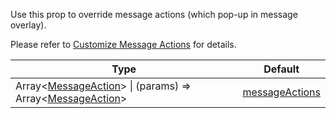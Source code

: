 Use this prop to override message actions (which pop-up in message overlay).

Please refer to [Customize Message Actions](../guides/customize-message-actions) for details.

| Type | Default |
| - | - |
| Array<[MessageAction](../../object-types/message-action)> \| (params) => Array<[MessageAction](../../object-types/message-action)> | [messageActions](https://github.com/GetStream/stream-chat-react-native/blob/master/src/components/Message/utils/messageActions.ts) |
